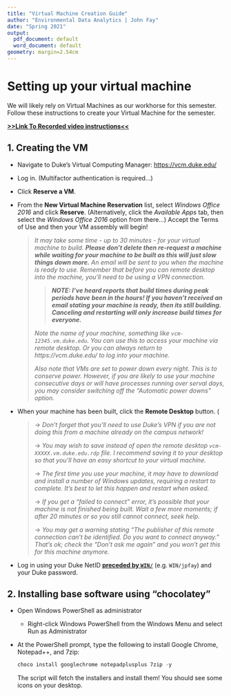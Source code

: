 ```yaml
---
title: "Virtual Machine Creation Guide"
author: "Environmental Data Analytics | John Fay"
date: "Spring 2021"
output:
  pdf_document: default
  word_document: default
geometry: margin=2.54cm
---
```


# Setting up your virtual machine

We will likely rely on Virtual Machines as our workhorse for this semester. Follow these instructions to create your Virtual Machine for the semester.

**[>>Link To Recorded video instructions<<](https://duke.zoom.us/rec/share/iUF9TXgopj4Fh9jwIPmknYFyRjWHw8fjiKlIbYTNULgAMkZERO5UtjgvIWIdk2s.B3IRIbFOIlmP9QHJ)**

## 1. Creating the VM
* Navigate to Duke's Virtual Computing Manager: [https://vcm.duke.edu/](https://vcm.duke.edu/)

* Log in. (Multifactor authentication is required...)

* Click **Reserve a VM**.

* From the **New Virtual Machine Reservation** list, select *Windows Office 2016* and click **Reserve**. (Alternatively, click the *Available Apps* tab, then select the *Windows Office 2016* option from there...) Accept the Terms of Use and then your VM assembly will begin!
  
  >*It may take some time - up to 30 minutes - for your virtual machine to build. **Please don't delete then re-request a machine while waiting for your machine to be built as this will just slow things down more.** An email will be sent to you when the machine is ready to use. Remember that before you can remote desktop into the machine, you'll need to be using a VPN connection.*
  >
  >> ***NOTE: I've heard reports that build times during peak periods have been in the hours! If you haven't received an email stating your machine is ready, then its still building. Canceling and restarting will only increase build times for everyone.***
  >
  >*Note the name of your machine, something like `vcm-12345.vm.duke.edu`. You can use this to access your machine via remote desktop. Or you can always return to https://vcm.duke.edu/ to log into your machine.*
  >
  >*Also note that VMs are set to power down every night. This is to conserve power. However, if you are likely to use your machine consecutive days or will have processes running over serval days, you may consider switching off the "Automatic power downs" option.*
 
 
 
* When your machine has been built, click the **Remote Desktop** button. (
 
  > → *Don't forget that you'll need to use Duke's VPN if you are not doing this from a machine already on the campus network!*
  >
  > → *You may wish to save instead of open the remote desktop `vcm-XXXXX.vm.duke.edu.rdp` file. I recommend saving it to your desktop so that you'll have an easy shortcut to your virtual machine.*
  >
  > → *The first time you use your machine, it may have to download and install a number of Windows updates, requiring a restart to complete. It's best to let this happen and restart when asked.* 
  >
  > → *If you get a "failed to connect" error, it's possible that your machine is not finished being built. Wait a few more moments; if after 20 minutes or so you still cannot connect, seek help.*
  >
  > → *You may get a warning stating "The publisher of this remote connection can't be identified. Do you want to connect anyway." That's ok; check the "Don't ask me again" and you won't get this for this machine anymore.*
 
 
* Log in using your Duke NetID **<u>preceded by `WIN/`</u>** (e.g. `WIN/jpfay`) and your Duke password.


## 2. Installing base software using "chocolatey"

* Open Windows PowerShell as administrator
 
  * Right-click Windows PowerShell from the Windows Menu and select Run as Administrator
* At the PowerShell prompt, type the following to install Google Chrome, Notepad++, and 7zip:
  ```powershell
  choco install googlechrome notepadplusplus 7zip -y
  ```
  The script will fetch the installers and install them! You should see some icons on your desktop.



